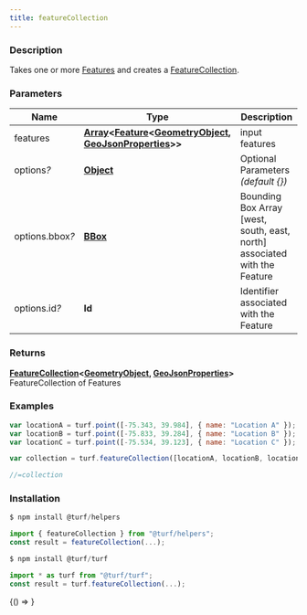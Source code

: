```yaml
---
title: featureCollection
---
```



### Description

Takes one or more [Features](https://tools.ietf.org/html/rfc7946#section-3.2) and creates a [FeatureCollection](https://tools.ietf.org/html/rfc7946#section-3.3).

### Parameters

| Name                 | Type                                                                                                                                                                                                                                                                                                           | Description                                                               |
| -------------------- | -------------------------------------------------------------------------------------------------------------------------------------------------------------------------------------------------------------------------------------------------------------------------------------------------------------- | ------------------------------------------------------------------------- |
| features             | **[Array](https://developer.mozilla.org/docs/Web/JavaScript/Reference/Global_Objects/Array)&lt;[Feature](https://tools.ietf.org/html/rfc7946#section-3.2)&lt;[GeometryObject](https://tools.ietf.org/html/rfc7946#section-3.1), [GeoJsonProperties](https://tools.ietf.org/html/rfc7946#section-3.2)&gt;&gt;** | input features                                                            |
| options<i>?</i>      | **[Object](https://developer.mozilla.org/docs/Web/JavaScript/Reference/Global_Objects/Object)**                                                                                                                                                                                                                | Optional Parameters _(default &#123;&#125;)_                              |
| options.bbox<i>?</i> | **[BBox](https://tools.ietf.org/html/rfc7946#section-5)**                                                                                                                                                                                                                                                      | Bounding Box Array [west, south, east, north] associated with the Feature |
| options.id<i>?</i>   | **Id**                                                                                                                                                                                                                                                                                                         | Identifier associated with the Feature                                    |

### Returns

**[FeatureCollection](https://tools.ietf.org/html/rfc7946#section-3.3)&lt;[GeometryObject](https://tools.ietf.org/html/rfc7946#section-3.1), [GeoJsonProperties](https://tools.ietf.org/html/rfc7946#section-3.2)&gt;** FeatureCollection of Features

### Examples

```javascript
var locationA = turf.point([-75.343, 39.984], { name: "Location A" });
var locationB = turf.point([-75.833, 39.284], { name: "Location B" });
var locationC = turf.point([-75.534, 39.123], { name: "Location C" });

var collection = turf.featureCollection([locationA, locationB, locationC]);

//=collection
```

### Installation

```javascript
$ npm install @turf/helpers

import { featureCollection } from "@turf/helpers";
const result = featureCollection(...);
```

```javascript
$ npm install @turf/turf

import * as turf from "@turf/turf";
const result = turf.featureCollection(...);
```

<!-- Expose turf as global var for experimenting in the browser console -->

<BrowserOnly>{() => <WindowTurfGlobal turf={turf} />}</BrowserOnly>
